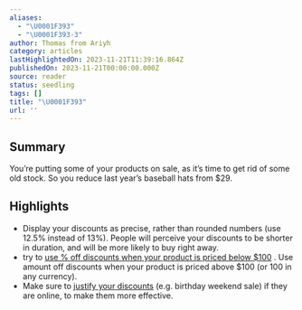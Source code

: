 ```yaml
---
aliases:
  - "\U0001F393"
  - "\U0001F393-3"
author: Thomas from Ariyh
category: articles
lastHighlightedOn: 2023-11-21T11:39:16.864Z
publishedOn: 2023-11-21T00:00:00.000Z
source: reader
status: seedling
tags: []
title: "\U0001F393"
url: ''
---
```

## Summary

You’re putting some of your products on sale, as it’s time to get rid of some old stock. So you reduce last year’s baseball hats from $29.

## Highlights

- Display your discounts as precise, rather than rounded numbers (use 12.5% instead of 13%).
  People will perceive your discounts to be shorter in duration, and will be more likely to buy right away.
- try to [use % off discounts when your product is priced below $100](https://link.mail.beehiiv.com/ss/c/HgpSGM-keF5lMWUMUiwUABeKmw6VfjBN9ESz2zVjo5h03qiHLjQu7eyBY2oMl4GwmBmgOlznHxWYKgPFfKLQCD5Uhw441gwSz6bDsH3bBtWA6N3cPSILN4jAfa3_7o8nmYYh-B1TZZtzKxGLfo2kS3GuwRMKtbIcnftxuGQonRuvJaZHtKHiR_ejVzshBAjRSmTvAy717lRxaYotMTaOiQ/41h/WkyKMo3HRUOLY-HCaoXZIg/h22/L2eiBRjUZKbzLPWiYQHp1Q_LL9XQ6N7oImwRn2mGRBg) . Use amount off discounts when your product is priced above $100 (or 100 in any currency).
- Make sure to [justify your discounts](https://link.mail.beehiiv.com/ss/c/HgpSGM-keF5lMWUMUiwUABeKmw6VfjBN9ESz2zVjo5gTokpgCzUoK_uvDFj9KAVpBDoY3asRBe-0EW-_Bb2As9TVfFMcCphuFawtWhCL4Sb3Bsr5V3LvPEXDF4z9xQ0qNXubSMwXHleFykAbz1M7WccOm0cENQ9wq1IC6O_zHFXvZo4gAvy6FGgSPrNcmrskfufvLvvhIpVKcSoLJVpXCw/41h/WkyKMo3HRUOLY-HCaoXZIg/h23/IzU3VMwqVGoG8S-YSJDhLLDETcUE5lPBl09Qt3Khe2Y) (e.g. birthday weekend sale) if they are online, to make them more effective.
